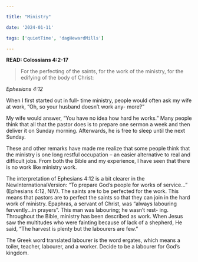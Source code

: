 ```yaml
---

title: "Ministry"

date: '2024-01-11'

tags: ['quietTime', 'dagHewardMills']

---
```


**READ: Colossians 4:2-17**

>For the perfecting of the saints, for the work of the ministry, for the edifying of the body of Christ:

*Ephesians 4:12*

When I first started out in full- time ministry, people would often ask my wife at work, “Oh, so your husband doesn’t work any- more?”

My wife would answer, “You have no idea how hard he works.” Many people think that all that the pastor does is to prepare one sermon a week and then deliver it on Sunday morning. Afterwards, he is free to sleep until the next Sunday.

These and other remarks have made me realize that some people think that the ministry is one long restful occupation – an easier alternative to real and difficult jobs. From both the Bible and my experience, I have seen that there is no work like ministry work.

The interpretation of Ephesians 4:12 is a bit clearer in the NewInternationalVersion: “To prepare God’s people for works of service...” (Ephesians 4:12, NIV). The saints are to be perfected for the work. This means that pastors are to perfect the saints so that they can join in the hard work of ministry. Epaphras, a servant of Christ, was “always labouring fervently...in prayers”. This man was labouring; he wasn’t rest- ing. Throughout the Bible, ministry has been described as work. When Jesus saw the multitudes who were fainting because of lack of a shepherd, He said, “The harvest is plenty but the labourers are few.”

The Greek word translated labourer is the word ergates, which means a toiler, teacher, labourer,  and a worker. Decide to be a labourer for God’s kingdom.